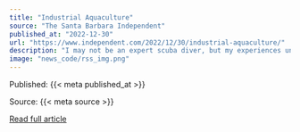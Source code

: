```yaml
---
title: "Industrial Aquaculture"
source: "The Santa Barbara Independent"
published_at: "2022-12-30"
url: "https://www.independent.com/2022/12/30/industrial-aquaculture/"
description: "I may not be an expert scuba diver, but my experiences under the surface — especially off the Central California coast — have definitely highlighted the importance of ocean conservation for me.The post Industrial Aquaculture appeared first on The Santa Barbara Independent."
image: "news_code/rss_img.png"
---
```



  Published: {{< meta published_at >}}
  

  Source: {{< meta source >}}
  

  [Read full article]({{< meta url >}})
  

